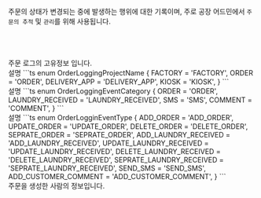 
<Heading title="SVCOrderLog란?" />

주문의 상태가 변경되는 중에 발생하는 행위에 대한 기록이며, 주로 공장 어드민에서 `주문의 추적` 및 `관리`를 위해 사용됩니다.<br /><br />

<br />

<Heading title="SVCOrderLog란 컨테이너" type="doc" />
<Parameters title="데이터 형식" attributes={SVCOrderLogAttributes.root} />
<br />

<Heading title="LaundryLog 세탁기록" type="userData" />
주문 로그의 고유정보 입니다.
<Parameters title="데이터 형식" attributes={SVCOrderLogAttributes.userData} />
<br />

<Heading title="OrderLoggingProjectName" type="module" />
설명
```ts
enum OrderLoggingProjectName {
  FACTORY = 'FACTORY',
  ORDER = 'ORDER',
  DELIVERY_APP = 'DELIVERY_APP',
  KIOSK = 'KIOSK',
}
```
<br />

<Heading title="OrderLoggingEventCategory" type="module" />
설명
```ts
enum OrderLoggingEventCategory {
  ORDER = 'ORDER',
  LAUNDRY_RECEIVED = 'LAUNDRY_RECEIVED',
  SMS = 'SMS',
  COMMENT = 'COMMENT',
}
```
<br />

<Heading title="OrderLogginEventType" type="module" />
설명
```ts
 enum OrderLogginEventType {
  ADD_ORDER = 'ADD_ORDER',
  UPDATE_ORDER = 'UPDATE_ORDER',
  DELETE_ORDER = 'DELETE_ORDER',
  SEPRATE_ORDER = 'SEPRATE_ORDER',
  ADD_LAUNDRY_RECEIVED = 'ADD_LAUNDRY_RECEIVED',
  UPDATE_LAUNDRY_RECEIVED = 'UPDATE_LAUNDRY_RECEIVED',
  DELETE_LAUNDRY_RECEIVED = 'DELETE_LAUNDRY_RECEIVED',
  SEPRATE_LAUNDRY_RECEIVED = 'SEPRATE_LAUNDRY_RECEIVED',
  SEND_SMS = 'SEND_SMS',
  ADD_CUSTOMER_COMMENT = 'ADD_CUSTOMER_COMMENT',
}
```
<br />

<Heading title="creator 주문 접수자" type="module" />
주문을 생성한 사람의 정보입니다.
<Parameters title="데이터 형식" attributes={SVCOrderLogAttributes.creator} />
<br />

